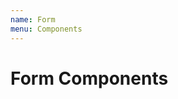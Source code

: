 ```yaml
---
name: Form
menu: Components
---
```


# Form Components


<form>
    <FormInput 
        type="number"
        label="Refund Amount"
        id="amount"
        placeholder="0.00"
        aria-describedby="currency"
        helpText="Refund amount cannot be more than the accounts total unapplied credit"
        error={''}
        touched={false}
    />
    <FormSelect></FormSelect>
</form>

<Props of={HelpText} />

